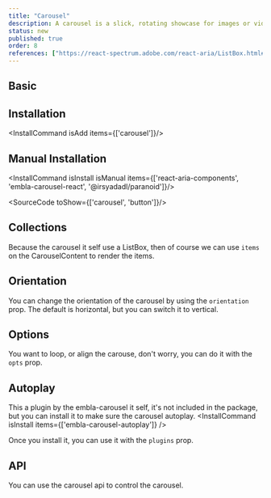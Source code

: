 ```yaml
---
title: "Carousel"
description: A carousel is a slick, rotating showcase for images or videos, displaying one at a time. Perfect for highlighting multiple pieces of content seamlessly in one spot.
status: new
published: true
order: 8
references: ["https://react-spectrum.adobe.com/react-aria/ListBox.html#props", "https://www.embla-carousel.com/api/"]
---
```


## Basic

<How minW72 toUse="collections/carousel-demo" />

## Installation
<InstallCommand isAdd items={['carousel']}/>


## Manual Installation

<InstallCommand isInstall isManual items={['react-aria-components', 'embla-carousel-react', '@irsyadadl/paranoid']}/>

<SourceCode toShow={['carousel', 'button']}/>

## Collections
Because the carousel it self use a ListBox, then of course we can use `items` on the CarouselContent to render the items.
<How minW72 toUse="collections/carousel-with-collection-demo" />

## Orientation
You can change the orientation of the carousel by using the `orientation` prop. The default is horizontal, but you can switch it to vertical.
<How minW72 toUse="collections/carousel-orientation-demo" />

## Options
You want to loop, or align the carouse, don't worry, you can do it with the `opts` prop.
<How isCenter={false} withNoPadding={false} toUse="collections/carousel-options-demo" />

## Autoplay
This a plugin by the embla-carousel it self, it's not included in the package, but you can install it to make sure the carousel autoplay.
<InstallCommand isInstall items={['embla-carousel-autoplay']} />

Once you install it, you can use it with the `plugins` prop.
<How minW72 toUse="collections/carousel-autoplay-demo" />

## API
You can use the carousel api to control the carousel.
<How minW72 toUse="collections/carousel-api-demo" />
